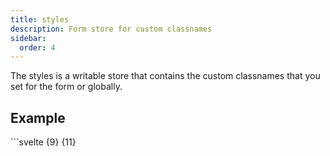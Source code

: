 ```yaml
---
title: styles
description: Form store for custom classnames
sidebar:
  order: 4
---
```



The styles is a writable store that contains the custom classnames that you set for the form or globally.

## Example

<Tabs>
  <TabItem label="Set styles">
    ```svelte {9} {11}
    <script lang="ts">
      import { faviform, setConfig } from '@tuentyfaiv/svelte-form';
      import type { ContextStyles } from '@tuentyfaiv/svelte-form';

      const styles: ContextStyles = {
        // ...classnames
      };

      const form = faviform<Data>({ styles });
      // or globally
      setConfig(styles);
    </script>
    ```
  </TabItem>
  <TabItem label="Use styles">
    ```svelte {6}
    // Custom component
    <script lang="ts">
      import { useForm } from '@tuentyfaiv/svelte-form';

      const form = faviform<Data>();
      const { styles } = form;
    </script>

    <label class={$styles.container}>
      <span class={$styles.label}>
      <input class={$styles.input} />
    </label>
    ```
  </TabItem>
</Tabs>

